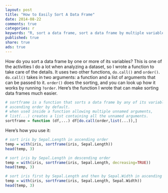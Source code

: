 ```yaml
---
layout: post
title: "How to Easily Sort A Data Frame"
date: 2014-08-22
comments: true
categories: r
keywords: "R, sort a data frame, sort a data frame by multiple variables"
published: true
share: true
ads: true
---
```


How do you sort a data frame by one or more of its variables? This is one of the activities I do a lot when analyzing a dataset, so I wrote a function to take care of the details. It uses two other functions, `do.call()` and `order()`. `do.call()` takes in two arguments: a function and a list of arguments that can be passed to it. `order()` does the sorting, and you can look up how it works by running `?order`. Here's the function I wrote that can make sorting data frames much easier.
```r
# sortframe is a function that sorts a data frame by any of its variables in
# ascending order by default.
# when used inside a function allowing multiple unnamed arguments,
# list(...) creates a list containing all the unnamed arguments.
sortframe = function (df,...) df[do.call(order,list(...)),]
```

Here's how you use it:
```r
# sort iris by Sepal.Length in ascending order
temp = with(iris, sortframe(iris, Sepal.Length))
head(temp, 3)

# sort iris by Sepal.Length in descending order
temp = with(iris, sortframe(iris, Sepal.Length, decreasing=TRUE))
head(temp, 3)

# sort iris first by Sepal.Length and then by Sepal.Width in ascending order
temp = with(iris, sortframe(iris, Sepal.Length, Sepal.Width))
head(temp, 3)
```
